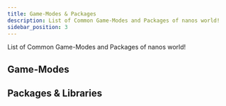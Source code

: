 ```yaml
---
title: Game-Modes & Packages
description: List of Common Game-Modes and Packages of nanos world!
sidebar_position: 3
---
```



List of Common Game-Modes and Packages of nanos world!



## Game-Modes

<div class="card-links">

<CardLink
	title="Sandbox"
	description="nanos world Sandbox game-mode"
	image_src="https://user-images.githubusercontent.com/6226807/121760112-7d254d80-caff-11eb-968e-20f77aa3c7d3.png"
	href="https://github.com/nanos-world/nanos-world-sandbox"
/>

<CardLink
	title="Deathmatch"
	description="nanos world Deathmatch game-mode"
	image_src="https://user-images.githubusercontent.com/6226807/121760221-ec02a680-caff-11eb-8b2a-c0aea9168e41.jpg"
	href="https://github.com/nanos-world/nanos-world-deathmatch"
/>

<CardLink
	title="Halloween"
	description="Halloween special game-mode"
	image_src="https://user-images.githubusercontent.com/6226807/121760299-60d5e080-cb00-11eb-8809-6197d3c98c85.png"
	href="https://github.com/gtnardy/nanos-world-halloween"
/>

<CardLink
	title="Laser Quake"
	description="game-mode developed by Falaxir"
	image_src="https://camo.githubusercontent.com/6da612c3c5d1ca62f50e3a71cf9244dd02a5b4e7e86b47cf0cbec18e1bbb2042/68747470733a2f2f66616c617869722e66722f696d616765732f6e616e6f732f4c617365725175616b652e6a7067"
	href="https://github.com/Falaxir/nanos-world_laser-quake"
/>

<CardLink
	title="Boss vs Players"
	description="game-mode developed by Falaxir"
	image_src="https://camo.githubusercontent.com/df021e74b679955b48412b002c5e48274306cdcbc3d6cf14c8f8702d168af855/68747470733a2f2f66616c617869722e66722f696d616765732f6e616e6f732f426f73735673506c61796572735468756d6261692e706e67"
	href="https://github.com/Falaxir/nanos-world_boss-vs-players"
/>

</div>

## Packages & Libraries

<div class="card-links">

<CardLink
	title="Default Vehicles"
	description="nanos world default Vehicle Pack ready to use"
	image_src="/img/docs/vehicles-pack.jpg"
	href="https://github.com/nanos-world/nanos-world-vehicles"
/>

<CardLink
	title="Default Weapons"
	description="nanos world default Weapon Pack ready to use"
	image_src="/img/docs/weapons-pack.jpg"
	href="https://github.com/nanos-world/nanos-world-weapons"
/>

<CardLink
	title="Battlefield Kill UI"
	description="Battlefield-like Kill and Feed UI"
	image_src="/img/docs/battlefield-kill-ui.jpg"
	href="https://github.com/gtnardy/nanos-world-battlefield-kill-ui/"
/>

<CardLink
	title="Official Community Lua Library"
	description="nanos world official Lua Library. All definition of our basic structs (Vector, Rotation), math and helper methods!"
	image_src="/img/docs/nanos-world-background.jpg"
	href="https://github.com/nanos-world/nanos-world-lua-lib"
/>

</div>
